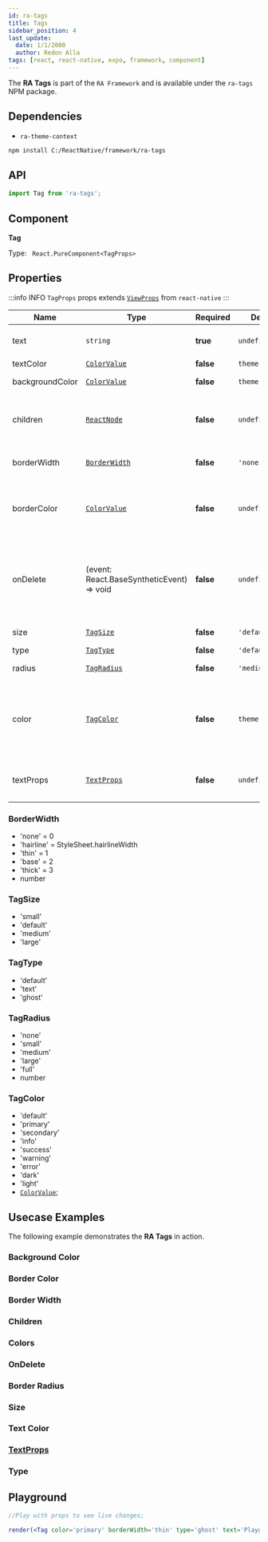 ```yaml
---
id: ra-tags
title: Tags
sidebar_position: 4
last_update:
  date: 1/1/2000
  author: Redon Alla
tags: [react, react-native, expo, framework, component]
---
```


The **RA Tags** is part of the `RA Framework` and is available under the `ra-tags` NPM package.

## Dependencies
- `ra-theme-context`


<Installation title="RA Tags"  />

```bash npm2yarn
npm install C:/ReactNative/framework/ra-tags
```

## API

```jsx
import Tag from 'ra-tags';
```

## Component

**Tag**

Type: ` React.PureComponent<TagProps>`

## Properties

:::info INFO
`TagProps` props extends [`ViewProps`](https://reactnative.dev/docs/view#props) from `react-native`
:::

|  Name   | Type | Required | Default Value | Description |
| -- | -- | -- | -- | -- |
| text | `string` | **true** | `undefined` | Text to display on tag. |
| textColor | [`ColorValue`](https://reactnative.dev/docs/colors) | **false** | `theme.color.default` | Text Color. |
| backgroundColor | [`ColorValue`](https://reactnative.dev/docs/colors) | **false** | `theme.color.default` | Background Color. |
| children  | [`ReactNode`](https://reactnative.dev/docs/react-node) | **false** | `undefined` | ReactNode to render custom react element. |
| borderWidth  | [`BorderWidth`](#borderwidth) | **false** | `'none'` | Optional borders width. |
| borderColor | [`ColorValue`](https://reactnative.dev/docs/colors) | **false** | `undefined` | Borders color according `react-native` ColorValue. |
| onDelete | (event: React.BaseSyntheticEvent) => void | **false** | `undefined` | If provided, will render a Delete icon button, which will call this callback on press. |
| size | [`TagSize`](#tagsize) | **false** | `'default'` | Tag Size variable. |
| type | [`TagType`](#tagtype) | **false** | `'default'` | Tag type. |
| radius | [`TagRadius`](#tagtype) | **false** | `'medium'` | Tag border radius. |
| color | [`TagColor`](#tagcolor) | **false** | `theme.color.default` | Color by theme or a custom color according `react-native` ColorValue. |
| textProps | [`TextProps`](https://reactnative.dev/docs/text#props) | **false** | `undefined` | Props to pass to the inner [`Text`](https://reactnative.dev/docs/text) component. |


### BorderWidth

* 'none' = 0
* 'hairline' = StyleSheet.hairlineWidth
* 'thin' = 1
* 'base' = 2
* 'thick' = 3
* number

### TagSize

* 'small'
* 'default'
* 'medium'
* 'large'

### TagType

* 'default'
* 'text'
* 'ghost'

### TagRadius

* 'none'
* 'small'
* 'medium'
* 'large'
* 'full'
* number

### TagColor

* 'default'
* 'primary'
* 'secondary'
* 'info'
* 'success'
* 'warning'
* 'error'
* 'dark'
* 'light'
* [`ColorValue`](https://reactnative.dev/docs/colors);

## Usecase Examples

The following example demonstrates the **RA Tags** in action.


### Background Color


<BackgroundColor />

### Border Color


<BorderColor />

### Border Width


<BorderWidth />

### Children


<Children />

### Colors


<Colors />

### OnDelete


<OnDelete />

### Border Radius


<BorderRadius />

### Size


<Size />

### Text Color


<TextColor />

### [TextProps](https://reactnative.dev/docs/text#props)


<TextProps />

### Type


<Types />

## Playground

```jsx live noInline
//Play with props to see live changes;

render(<Tag color='primary' borderWidth='thin' type='ghost' text='Playground Tag Component' borderColor='#ed143d'/>);
```